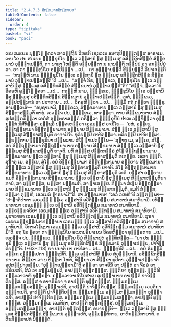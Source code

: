 ```yaml
---
title: "2.4.7.3 ສິກ຺ຂມານສິກ຺ຂາປທ"
tableOfContents: false
sidebar:
  order: 4
type: "tipitaka"
basket: "vi"
book: "paci"
---
```



<DynamicBreadcrumb />

<Division number="1077" book="paci">

<Paragraph number="3201" book="paci">
ເຕນ ສມເຍນ ພຸທ຺ໂຘ ຠຄວາ ສາວຕ຺ຖິຍໍ ວິຫຣຕິ ເຊຕວເນ ອນາຖປິຓ຺ຑິກສ຺ສ ອາຣາເມ. ເຕນ ໂຂ ປນ ສມເຍນ ຠິກ຺ຂຸນິໂຍ ທ຺ເວ ວສ຺ສານິ ຉສຸ ຘມ຺ເມສຸ ອສິກ຺ຂິຕສິກ຺ຂໍ ສິກ຺ຂມານໍ ວຸຏ຺ຐາເປນ຺ຕິ. ຕາ ພາລາ ໂຫນ຺ຕິ ອພ຺ຍຕ຺ຕາ ນ ຊານນ຺ຕິ ກປ຺ປິຍໍ ວາ ອກປ຺ປິຍໍ ວາ.
</Paragraph>

<Paragraph number="3202" book="paci">
ຍາ ຕາ ຠິກ຺ຂຸນິໂຍ ອປ຺ປິຈ຺ຉາ …ເປ…  ຕາ ອຸຊ຺ຌາຍນ຺ຕິ ຂິຍ຺ຍນ຺ຕິ ວິປາເຈນ຺ຕິ—  “ກຖຎ຺ຫິ ນາມ ຠິກ຺ຂຸນິໂຍ ທ຺ເວ ວສ຺ສານິ ຉສຸ ຘມ຺ເມສຸ ອສິກ຺ຂິຕສິກ຺ຂໍ ສິກ຺ຂມານໍ ວຸຏ຺ຐາເປສ຺ສນ຺ຕີ”ຕິ …ເປ…  “ສຈ຺ຈໍ ກິຣ, ຠິກ຺ຂເວ, ຠິກ຺ຂຸນິໂຍ ທ຺ເວ ວສ຺ສານິ ຉສຸ ຘມ຺ເມສຸ ອສິກ຺ຂິຕສິກ຺ຂໍ ສິກ຺ຂມານໍ ວຸຏ຺ຐາເປນ຺ຕີ”ຕິ? “ສຈ຺ຈໍ, ຠຄວາ”ຕິ. ວິຄຣຫິ ພຸທ຺ໂຘ ຠຄວາ …ເປ…  ກຖຎ຺ຫິ ນາມ, ຠິກ຺ຂເວ, ຠິກ຺ຂຸນິໂຍ ທ຺ເວ ວສ຺ສານິ ຉສຸ ຘມ຺ເມສຸ ອສິກ຺ຂິຕສິກ຺ຂໍ ສິກ຺ຂມານໍ ວຸຏ຺ຐາເປສ຺ສນ຺ຕິ. ເນຕໍ, ຠິກ຺ຂເວ, ອປ຺ປສນ຺ນານໍ ວາ ປສາທາຍ …ເປ…  ວິຄຣຫິຕ຺ວາ …ເປ…  ຘມ຺ມິໍ ກຖໍ ກຕ຺ວາ ຠິກ຺ຂູ ອາມນ຺ເຕສິ—  “ອນຸຊານາມິ, ຠິກ຺ຂເວ, ສິກ຺ຂມານາຍ ທ຺ເວ ວສ຺ສານິ ຉສຸ ຘມ຺ເມສຸ ສິກ຺ຂາສມ຺ມຸຕິໍ ທາຕຸໍ. ເອວຎ຺ຈ ປນ, ຠິກ຺ຂເວ, ທາຕພ຺ພາ. ຕາຍ ສິກ຺ຂມານາຍ ສໍຆໍ ອຸປສງ຺ກມິຕ຺ວາ ເອກໍສໍ ອຸຕ຺ຕຣາສງ຺ຄໍ ກຣິຕ຺ວາ ຠິກ຺ຂຸນີນໍ ປາເທ ວນ຺ທິຕ຺ວາ ອຸກ຺ກຸຏິກໍ ນິສີທິຕ຺ວາ ອຎ຺ຊລິໍ ປຄ຺ຄເຫຕ຺ວາ ເອວມສ຺ສ ວຈນີໂຍ—  ‘ອຫໍ, ອຍ຺ເຍ, ອິຕ຺ຖນ຺ນາມາ ອິຕ຺ຖນ຺ນາມາຍ ອຍ຺ຍາຍ ສິກ຺ຂມານາ. ສໍຆໍ ທ຺ເວ ວສ຺ສານິ ຉສຸ ຘມ຺ເມສຸ ສິກ຺ຂາສມ຺ມຸຕິໍ ຍາຈາມີ’ຕິ. ທຸຕິຍມ຺ປິ ຍາຈິຕພ຺ພາ. ຕຕິຍມ຺ປິ ຍາຈິຕພ຺ພາ. ພ຺ຍຕ຺ຕາຍ ຠິກ຺ຂຸນິຍາ ປຏິພລາຍ ສໍໂຆ ຎາເປຕພ຺ໂພ—
</Paragraph>

</Division>
<Division number="1078" book="paci">

<Paragraph number="3203" book="paci">
‘ສຸຓາຕຸ ເມ, ອຍ຺ເຍ, ສໍໂຆ. ອຍໍ ອິຕ຺ຖນ຺ນາມາ ອິຕ຺ຖນ຺ນາມາຍ ອຍ຺ຍາຍ ສິກ຺ຂມານາ ສໍຆໍ ທ຺ເວ ວສ຺ສານິ ຉສຸ ຘມ຺ເມສຸ ສິກ຺ຂາສມ຺ມຸຕິໍ ຍາຈຕິ. ຍທິ ສໍຆສ຺ສ ປຕ຺ຕກລ຺ລໍ ສໍໂຆ ອິຕ຺ຖນ຺ນາມາຍ ສິກ຺ຂມານາຍ ທ຺ເວ ວສ຺ສານິ ຉສຸ ຘມ຺ເມສຸ ສິກ຺ຂາສມ຺ມຸຕິໍ ທເທຍ຺ຍ. ເອສາ ຎຕ຺ຕິ.
</Paragraph>

<Paragraph number="3204" book="paci">
ສຸຓາຕຸ ເມ, ອຍ຺ເຍ, ສໍໂຆ. ອຍໍ ອິຕ຺ຖນ຺ນາມາ ອິຕ຺ຖນ຺ນາມາຍ ອຍ຺ຍາຍ ສິກ຺ຂມານາ ສໍຆໍ ທ຺ເວ ວສ຺ສານິ ຉສຸ ຘມ຺ເມສຸ ສິກ຺ຂາສມ຺ມຸຕິໍ ຍາຈຕິ. ສໍໂຆ ອິຕ຺ຖນ຺ນາມາຍ ສິກ຺ຂມານາຍ ທ຺ເວ ວສ຺ສານິ ຉສຸ ຘມ຺ເມສຸ ສິກ຺ຂາສມ຺ມຸຕິໍ ເທຕິ. ຍສ຺ສາ ອຍ຺ຍາຍ ຂມຕິ ອິຕ຺ຖນ຺ນາມາຍ ສິກ຺ຂມານາຍ ທ຺ເວ ວສ຺ສານິ ຉສຸ ຘມ຺ເມສຸ ສິກ຺ຂາສມ຺ມຸຕິຍາ ທານໍ, ສາ ຕຸຓ຺ຫສ຺ສ; ຍສ຺ສາ ນກ຺ຂມຕິ, ສາ ຠາເສຍ຺ຍ.
</Paragraph>

<Paragraph number="3205" book="paci">
ທິນ຺ນາ ສໍເຆນ ອິຕ຺ຖນ຺ນາມາຍ ສິກ຺ຂມານາຍ ທ຺ເວ ວສ຺ສານິ ຉສຸ ຘມ຺ເມສຸ ສິກ຺ຂາສມ຺ມຸຕິ. ຂມຕິ ສໍຆສ຺ສ, ຕສ຺ມາ ຕຸຓ຺ຫີ, ເອວເມຕໍ ຘາຣຍາມີ’”ຕິ.
</Paragraph>

</Division>
<Division number="1079" book="paci">

<Paragraph number="3206" book="paci">
ສາ ສິກ຺ຂມານາ “ເອວໍ ວເທຫີ”ຕິ ວຕ຺ຕພ຺ພາ—  “ປາຓາຕິປາຕາ ເວຣມຓິໍ ທ຺ເວ ວສ຺ສານິ ອວີຕິກ຺ກມ຺ມ ສມາທານໍ ສມາທິຍາມິ. ອທິນ຺ນາທານາ ເວຣມຓິໍ ທ຺ເວ ວສ຺ສານິ ອວີຕິກ຺ກມ຺ມ ສມາທານໍ ສມາທິຍາມິ. ອພ຺ຣຫ຺ມຈຣິຍາ ເວຣມຓິໍ ທ຺ເວ ວສ຺ສານິ ອວີຕິກ຺ກມ຺ມ ສມາທານໍ ສມາທິຍາມິ. ມຸສາວາທາ ເວຣມຓິໍ ທ຺ເວ ວສ຺ສານິ ອວີຕິກ຺ກມ຺ມ ສມາທານໍ ສມາທິຍາມິ. ສຸຣາເມຣຍມຊ຺ຊປ຺ປມາທຏ຺ຐານາ ເວຣມຓິໍ ທ຺ເວ ວສ຺ສານິ ອວີຕິກ຺ກມ຺ມ ສມາທານໍ ສມາທິຍາມິ. ວິກາລໂຠຊນາ ເວຣມຓິໍ ທ຺ເວ ວສ຺ສານິ ອວີຕິກ຺ກມ຺ມ ສມາທານໍ ສມາທິຍາມີ”ຕິ.
</Paragraph>

<Paragraph number="3207" book="paci">
ອຖ ໂຂ ຠຄວາ ຕາ ຠິກ຺ຂຸນິໂຍ ອເນກປຣິຍາເຍນ ວິຄຣຫິຕ຺ວາ ທຸພ຺ຠຣຕາຍ …ເປ…  ເອວຎ຺ຈ ປນ, ຠິກ຺ຂເວ, ຠິກ຺ຂຸນິໂຍ ອິມໍ ສິກ຺ຂາປທໍ ອຸທ຺ທິສນ຺ຕຸ—
</Paragraph>

</Division>
<Division number="1080" book="paci">

<Paragraph number="3208" book="paci">
<Emphasis>“ຍາ ປນ ຠິກ຺ຂຸນີ ທ຺ເວ ວສ຺ສານິ ຉສຸ ຘມ຺ເມສຸ ອສິກ຺ຂິຕສິກ຺ຂໍ ສິກ຺ຂມານໍ ວຸຏ຺ຐາເປຍ຺ຍ, ປາຈິຕ຺ຕິຍນ຺”</Emphasis>ຕິ. (*63*:<Emphasis>118</Emphasis>)
</Paragraph>

</Division>
<Division number="1081" book="paci">

<Paragraph number="3209" book="paci">
<Emphasis>ຍາ ປນາ</Emphasis>ຕິ ຍາ ຍາທິສາ …ເປ…  <Emphasis>ຠິກ຺ຂຸນີ</Emphasis>ຕິ …ເປ…  ອຍໍ ອິມສ຺ມິໍ ອຕ຺ເຖ ອຘິປ຺ເປຕາ ຠິກ຺ຂຸນີຕິ.
</Paragraph>

<Paragraph number="3210" book="paci">
<Emphasis>ທ຺ເວ ວສ຺ສານີ</Emphasis>ຕິ ທ຺ເວ ສໍວຈ຺ຉຣານິ. <Emphasis>ອສິກ຺ຂິຕສິກ຺ຂາ</Emphasis> ນາມ ສິກ຺ຂາ ວາ ນ ທິນ຺ນາ ໂຫຕິ, ທິນ຺ນາ ວາ ສິກ຺ຂາ ກຸປິຕາ. <Emphasis>ວຸຏ຺ຐາເປຍ຺ຍາ</Emphasis>ຕິ ອຸປສມ຺ປາເທຍ຺ຍ.
</Paragraph>

<Paragraph number="3211" book="paci">
“ວຸຏ຺ຐາເປສ຺ສາມີ”ຕິ ຄຓໍ ວາ ອາຈຣິນິໍ ວາ ປຕ຺ຕໍ ວາ ຈີວຣໍ ວາ ປຣິເຍສຕິ, ສີມໍ ວາ ສມ຺ມນ຺ນຕິ, ອາປຕ຺ຕິ ທຸກ຺ກຏສ຺ສ. ຎຕ຺ຕິຍາ ທຸກ຺ກຏໍ. ທ຺ວີຫິ ກມ຺ມວາຈາຫິ ທຸກ຺ກຏາ. ກມ຺ມວາຈາປຣິໂຍສາເນ ອຸປຊ຺ຌາຍາຍ ອາປຕ຺ຕິ ປາຈິຕ຺ຕິຍສ຺ສ. ຄຓສ຺ສ ຈ ອາຈຣິນິຍາ ຈ ອາປຕ຺ຕິ ທຸກ຺ກຏສ຺ສ.
</Paragraph>

</Division>
<Division number="1082" book="paci">

<Paragraph number="3212" book="paci">
ຘມ຺ມກມ຺ເມ ຘມ຺ມກມ຺ມສຎ຺ຎາ ວຸຏ຺ຐາເປຕິ, ອາປຕ຺ຕິ ປາຈິຕ຺ຕິຍສ຺ສ. ຘມ຺ມກມ຺ເມ ເວມຕິກາ ວຸຏ຺ຐາເປຕິ, ອາປຕ຺ຕິ ປາຈິຕ຺ຕິຍສ຺ສ. ຘມ຺ມກມ຺ເມ ອຘມ຺ມກມ຺ມສຎ຺ຎາ ວຸຏ຺ຐາເປຕິ, ອາປຕ຺ຕິ ປາຈິຕ຺ຕິຍສ຺ສ.
</Paragraph>

<Paragraph number="3213" book="paci">
ອຘມ຺ມກມ຺ເມ ຘມ຺ມກມ຺ມສຎ຺ຎາ, ອາປຕ຺ຕິ ທຸກ຺ກຏສ຺ສ. ອຘມ຺ມກມ຺ເມ ເວມຕິກາ, ອາປຕ຺ຕິ ທຸກ຺ກຏສ຺ສ. ອຘມ຺ມກມ຺ເມ ອຘມ຺ມກມ຺ມສຎ຺ຎາ, ອາປຕ຺ຕິ ທຸກ຺ກຏສ຺ສ.
</Paragraph>

</Division>
<Division number="1083" book="paci">

<Paragraph number="3214" book="paci">
ອນາປຕ຺ຕິ—  ທ຺ເວ ວສ຺ສານິ ຉສຸ ຘມ຺ເມສຸ ສິກ຺ຂິຕສິກ຺ຂໍ ສິກ຺ຂມານໍ ວຸຏ຺ຐາເປຕິ, ອຸມ຺ມຕ຺ຕິກາຍ, ອາທິກມ຺ມິກາຍາຕິ.

</Paragraph>
</Division>

<Paragraph number="3215" type="center" book="paci">
ຕຕິຍສິກ຺ຂາປທໍ ນິຏ຺ຐິຕໍ.
</Paragraph>